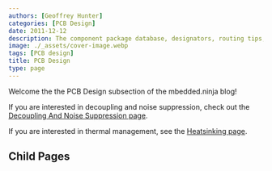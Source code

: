 ```yaml
---
authors: [Geoffrey Hunter]
categories: [PCB Design]
date: 2011-12-12
description: The component package database, designators, routing tips, layer stackups, mouse bites, design tools, soldering, test jigs and more.
image: ./_assets/cover-image.webp
tags: [PCB design]
title: PCB Design
type: page
---
```


Welcome the the PCB Design subsection of the mbedded.ninja blog!

If you are interested in decoupling and noise suppression, check out the [Decoupling And Noise Suppression page](/pcb-design/decoupling-and-noise-suppression/).

If you are interested in thermal management, see the [Heatsinking page](/electronics/components/heatsinks-and-thermal-interfaces).

## Child Pages

<ChildPages />
